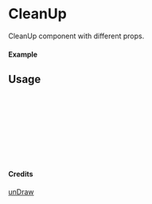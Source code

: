 
<Meta of={CleanUp} title="unDraw/CleanUp" />

# CleanUp

CleanUp component with different props.

#### Example

<Canvas of={CleanUp.Primary} />

## Usage

```ts
import { CleanUp } from "yadl-ui";

const Example = () => {
  return (
      <CleanUp />
  );
};

export default Example;
```

#### Credits
[unDraw](https://undraw.co/illustrations)
